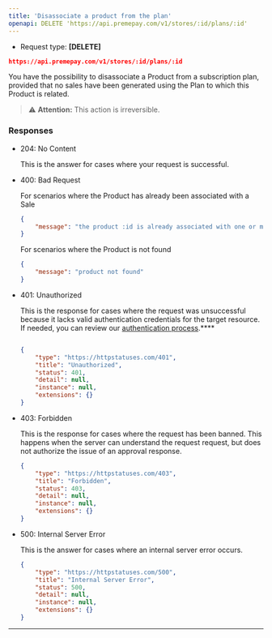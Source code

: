 ```yaml
---
title: 'Disassociate a product from the plan'
openapi: DELETE 'https://api.premepay.com/v1/stores/:id/plans/:id'
---
```


* Request type: **\[DELETE]**

```json
https://api.premepay.com/v1/stores/:id/plans/:id
```
You have the possibility to disassociate a Product from a subscription plan, provided that no sales have been generated using the Plan to which this Product is related.

>⚠️ **Attention:** This action is irreversible.


### Responses

- 204: No Content
    
    This is the answer for cases where your request is successful.
    
- 400: Bad Request
    
    For scenarios where the Product has already been associated with a Sale
    
    ```json
    {
        "message": "the product :id is already associated with one or more orders and cannot be deleted"
    }
    ```
    
    For scenarios where the Product is not found
    
    ```json
    {
        "message": "product not found"
    }
    ```
    
- 401: Unauthorized
    
    This is the response for cases where the request was unsuccessful because it lacks valid authentication credentials for the target resource.
    If needed, you can review our [authentication process](https://www.notion.so/Authentication-c941a0cb8e2647b187d87fcf8a314b37?pvs=21).****
    
    ```json
    
    {
        "type": "https://httpstatuses.com/401",
        "title": "Unauthorized",
        "status": 401,
        "detail": null,
        "instance": null,
        "extensions": {}
    }
    ```
    
- 403: Forbidden
    
    This is the response for cases where the request has been banned. This happens when the server can understand the request request, but does not authorize the issue of an approval response.
    
    ```json
    {
        "type": "https://httpstatuses.com/403",
        "title": "Forbidden",
        "status": 403,
        "detail": null,
        "instance": null,
        "extensions": {}
    }
    ```
    
- 500: Internal Server Error
    
    This is the answer for cases where an internal server error occurs.
    
    ```json
    {
    	"type": "https://httpstatuses.com/500",
    	"title": "Internal Server Error",
    	"status": 500,
    	"detail": null,
    	"instance": null,
    	"extensions": {}
    }
    ```
    

---
